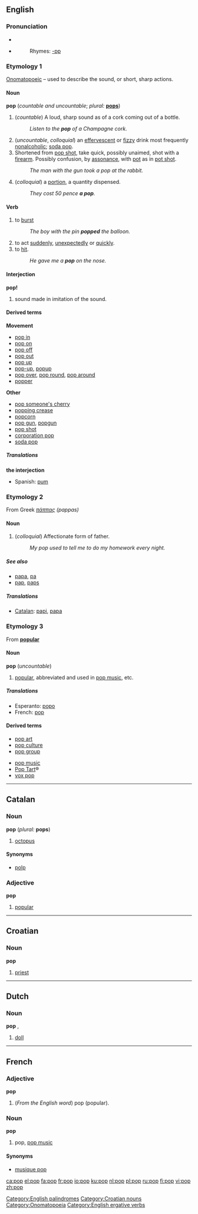 ==English==
[[Category:English palindromes]]
===Pronunciation===
*{{audio|en-ca-pop.ogg|Audio (CA)}}
*{{audio|en-us-pop.ogg|Audio (US)}}
*:Rhymes: [[Rhymes:English:-ɒp|-ɒp]]

===Etymology 1===
[[Onomatopoeic]] &ndash; used to describe the sound, or short, sharp actions.
====Noun====
'''pop''' (''countable and uncountable''; ''plural:'' '''[[pops]]''')

# (''countable'') A loud, sharp sound as of a cork coming out of a bottle.
#: ''Listen to the '''pop''' of a Champagne cork.''
# (''uncountable'', ''colloquial'') an [[effervescent]] or [[fizzy]] drink most frequently [[nonalcoholic]]; [[soda pop]].
# Shortened from [[pop shot]], take quick, possibly unaimed, shot with a [[firearm]]. Possibly confusion, by [[assonance]], with [[pot]] as in [[pot shot]].
#: ''The man with the gun took a pop at the rabbit.''
# (''colloquial'') a [[portion]], a quantity dispensed.
#: ''They cost 50 pence '''a pop'''.''

====Verb====
{{en-verb|popp|ing}}
# to [[burst]]
#: ''The boy with the pin '''popped''' the balloon.''
# to act [[suddenly]], [[unexpectedly]] or [[quickly]].
# to [[hit]].
#: ''He gave me a '''pop''' on the nose.''

====Interjection====
'''pop!'''
# sound made in imitation of the sound.

====Derived terms====
{{top}}
'''Movement'''
*[[pop in]]
*[[pop on]]
*[[pop off]]
*[[pop out]]
*[[pop up]]
*[[pop-up]], [[popup]]
*[[pop over]], [[pop round]], [[pop around]]
*[[popper]]

{{mid}}
'''Other'''
*[[pop someone's cherry]]
*[[popping crease]]
*[[popcorn]]
*[[pop gun]], [[popgun]]
*[[pop shot]]
*[[corporation pop]]
*[[soda pop]]
{{bottom}}

=====Translations=====
'''the interjection'''
*Spanish: [[pum]]


===Etymology 2===
From Greek ''[[πάππας]] (pappas)''

====Noun====
{{en-noun}}

# (''colloquial'') Affectionate form of father.
#: ''My pop used to tell me to do my homework every night.''

=====See also=====
*[[papa]], [[pa]]
*[[pap]], [[paps]]

=====Translations=====
*[[Catalan]]: [[papi]], [[papa]] {{m}}

===Etymology 3===
From '''[[popular]]'''

====Noun====
'''pop''' (''uncountable'')

# [[popular]], abbreviated and used in [[pop music]], etc.

=====Translations=====
*Esperanto: [[popo]]
*French: [[pop]] {{f}}

====Derived terms====
{{top}}
*[[pop art]]
*[[pop culture]]
*[[pop group]]
{{mid}}
*[[pop music]]
*[[Pop Tart]]&reg;
*[[vox pop]]
{{bottom}}


----

==Catalan==
===Noun===
'''pop''' {{m}} (''plural:'' '''pops''')
#[[octopus]]
====Synonyms====
*[[polp]]

===Adjective===
'''pop'''
#[[popular]]


----

==Croatian==
===Noun===
'''pop''' {{m}}
#[[priest]]

[[Category:Croatian nouns]]


----

==Dutch==
===Noun===
'''pop''' {{f}}, {{m}}

#[[doll]]


----

==French==
===Adjective===
'''pop'''

#(''From the English word'') pop (popular).

===Noun===
'''pop''' {{m}}

#pop, [[pop music]]

====Synonyms====
*[[musique pop]]

[[Category:Onomatopoeia]]
[[Category:English ergative verbs]]

[[ca:pop]]
[[el:pop]]
[[fa:pop]]
[[fr:pop]]
[[io:pop]]
[[ku:pop]]
[[nl:pop]]
[[pl:pop]]
[[ru:pop]]
[[fi:pop]]
[[vi:pop]]
[[zh:pop]]